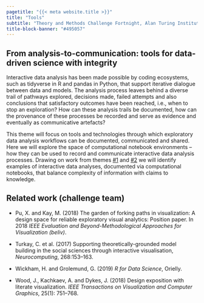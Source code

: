 ```yaml
---
pagetitle: "{{< meta website.title >}}"
title: "Tools"
subtitle: "Theory and Methods Challenge Fortnight, Alan Turing Institute" 
title-block-banner: "#495057"
---
```

 
## From analysis-to-communication: tools for data-driven science with integrity

Interactive data analysis has been made possible by coding ecosystems, such as tidyverse in R and pandas in Python, that support iterative dialogue between data and models. The analysis process leaves behind a diverse trail of pathways explored, decisions made, failed attempts and also conclusions that satisfactory outcomes have been reached, i.e., when to stop an exploration? How can these analysis trails be documented, how can the provenance of these processes be recorded and serve as evidence and eventually as communicative artefacts?

This theme will focus on tools and technologies through which exploratory data analysis workflows can be documented, communicated and shared. Here we will explore the space of computational notebook environments – how they can be used to record and communicate interactive data analysis processes. Drawing on work from themes [#1](modelling/) and [#2](inference/) we will identify examples of interactive data analyses, documented via computational notebooks, that balance complexity of information with claims to knowledge. 

## Related work (challenge team)

* Pu, X. and Kay, M. (2018) The garden of forking paths in visualization: A design space for reliable exploratory visual analytics: Position paper. In 2018 *IEEE Evaluation and Beyond-Methodological Approaches for Visualization (beliv)*.

* Turkay, C. et al. (2017) Supporting theoretically-grounded model building in the social sciences through interactive visualisation, *Neurocomputing*, 268:153–163.

* Wickham, H. and Grolemund, G. (2019) *R for Data Science*, Orielly.

* Wood, J., Kachkaev, A. and Dykes, J. (2018) Design exposition with literate visualization. *IEEE Transactions on Visualization and Computer Graphics*, 25(1): 751--768.
